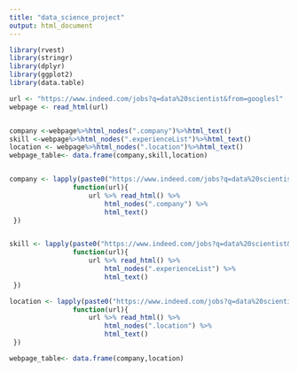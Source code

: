 ```yaml
---
title: "data_science_project"
output: html_document
---
```


```r
library(rvest)
library(stringr)
library(dplyr)
library(ggplot2)
library(data.table)

url <- "https://www.indeed.com/jobs?q=data%20scientist&from=googlesl"
webpage <- read_html(url)


company <-webpage%>%html_nodes(".company")%>%html_text()
skill <-webpage%>%html_nodes(".experienceList")%>%html_text()
location <- webpage%>%html_nodes(".location")%>%html_text()
webpage_table<- data.frame(company,skill,location)


company <- lapply(paste0("https://www.indeed.com/jobs?q=data%20scientist&from=googlesl", 1:5),
                function(url){
                    url %>% read_html() %>% 
                        html_nodes(".company") %>% 
                        html_text()
 })


skill <- lapply(paste0("https://www.indeed.com/jobs?q=data%20scientist&from=googlesl", 1:5),
                function(url){
                    url %>% read_html() %>% 
                        html_nodes(".experienceList") %>% 
                        html_text()
 })

location <- lapply(paste0("https://www.indeed.com/jobs?q=data%20scientist&from=googlesl", 1:5),
                function(url){
                    url %>% read_html() %>% 
                        html_nodes(".location") %>% 
                        html_text()
 })

webpage_table<- data.frame(company,location)


```



